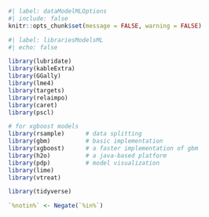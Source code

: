 ```r
#| label: dataModelMLOptions
#| include: false
knitr::opts_chunk$set(message = FALSE, warning = FALSE)
```

```r
#| label: librariesModelsML
#| echo: false

library(lubridate)
library(kableExtra)
library(GGally)
library(lme4)
library(targets)
library(relaimpo)
library(caret)
library(pscl)

# for xgboost models
library(rsample)      # data splitting 
library(gbm)          # basic implementation
library(xgboost)      # a faster implementation of gbm
library(h2o)          # a java-based platform
library(pdp)          # model visualization
library(lime)
library(vtreat)

library(tidyverse)

`%notin%` <- Negate(`%in%`)
```





